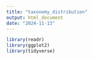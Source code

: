 ```yaml
---
title: "taxonomy_distribution"
output: html_document
date: "2024-11-13"
---
```


```r
library(readr)
library(ggplot2)
library(tidyverse)


```
